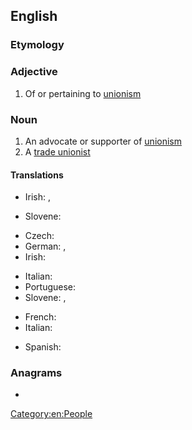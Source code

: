 ==English==

===Etymology===
{{suffix|en|union|ist}}

===Adjective===
{{en-adj}}

# {{lb|en|sometimes|capitalised}} Of or pertaining to [[unionism]]

===Noun===
{{en-noun}}

# An advocate or supporter of [[unionism]]
# A [[trade unionist]]

====Translations====
{{trans-top|advocate or supporter of unionism}}
* Irish: {{t|ga|aontachtaí|m}}, {{t|ga|aondachtóir|m}}
{{trans-mid}}
* Slovene: {{t|sl|unionist|m}}
{{trans-bottom}}

{{trans-top|trade unionist}}
* Czech: {{t|cs|odborář|m}}
* German: {{t+|de|Gewerkschaftler|m}}, {{t+|de|Gewerkschafter|m}}
* Irish: {{t|ga|ceardchumannaí|m}}
{{trans-mid}}
* Italian: {{t|it|operaistico|m}}
* Portuguese: {{t|pt|sindicalista|m|f}}
* Slovene: {{t|sl|sindikalist|m}}, {{t|sl|sindikalistka|f}}
{{trans-bottom}}

{{ttbc-top}}
* French: {{t+check|fr|unioniste|m}}
* Italian: {{t-check|it|unionista|m|f}}
{{trans-mid}}
* Spanish: {{t+check|es|unionista|m|f}}
{{trans-bottom}}

===Anagrams===
* {{anagrams|en|inustion|unitions}}

[[Category:en:People]]